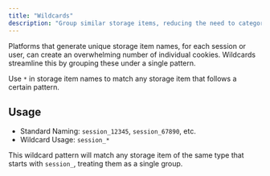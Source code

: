 ```yaml
---
title: "Wildcards"
description: "Group similar storage items, reducing the need to categorize each one individually."
---
```


Platforms that generate unique storage item names, for each session or user, can create an overwhelming number of individual cookies. Wildcards streamline this by grouping these under a single pattern.

Use `*` in storage item names to match any storage item that follows a certain pattern.

## Usage

- Standard Naming: `session_12345`, `session_67890`, etc.
- Wildcard Usage: `session_*`

This wildcard pattern will match any storage item of the same type that starts with `session_`, treating them as a single group.
